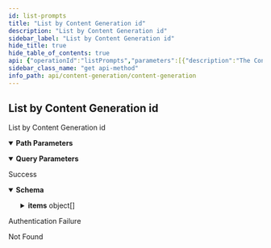 ```yaml
---
id: list-prompts
title: "List by Content Generation id"
description: "List by Content Generation id"
sidebar_label: "List by Content Generation id"
hide_title: true
hide_table_of_contents: true
api: {"operationId":"listPrompts","parameters":[{"description":"The Content Generation id.","in":"path","name":"parentId","required":true,"schema":{"type":"integer","format":"int64"}},{"description":"An value or empty to start from the first page.","in":"query","name":"cursor","required":false,"schema":{"type":"string"}},{"description":"The maximum number of results.","in":"query","name":"limit","required":false,"schema":{"type":"integer","format":"int32","default":10}}],"responses":{"200":{"content":{"application/json":{"schema":{"type":"object","description":"A page object with links to move to other pages and the list of objects.","properties":{"first":{"type":"string","description":"The link to the first page."},"items":{"type":"array","description":"An array of objects.","items":{"type":"object","properties":{"completion":{"type":"string"},"content_generation_id":{"type":"integer","format":"int64"},"created_at":{"type":"string","format":"date-time"},"id":{"type":"integer","format":"int64"},"modified_at":{"type":"string","format":"date-time"},"prompt":{"type":"string"}},"required":["content_generation_id","prompt"]}},"last":{"type":"string","description":"The link to the last page."},"next":{"type":"string","description":"The link to the next page or `null` if there's no page."},"prev":{"type":"string","description":"The link to the previous page or `null` if there's no page."},"self":{"type":"string","description":"The link to the current page."}}}}},"description":"Success"},"401":{"description":"Authentication Failure"},"404":{"description":"Not Found"}},"security":[{"security_oauth2":[]}],"tags":["Prompts"],"description":"List by Content Generation id","method":"get","path":"/content-generations/{parentId}/prompts","servers":[{"url":"https://api.wordlift.io"}],"securitySchemes":{"security_oauth2":{"flows":{"authorizationCode":{"authorizationUrl":"https://s.wordlift.io/oauth/authorize/","scopes":{"basic":"basic scope"},"tokenUrl":"https://s.wordlift.io/oauth/token/"}},"type":"oauth2"}},"info":{"contact":{"email":"hello@wordlift.io","name":"WordLift","url":"https://wordlift.io"},"description":"Generate completions based on customized linguistic models.","license":{"name":"(c) copyright 2022-present WordLift","url":"https://wordlift.io"},"termsOfService":"https://wordlift.io/terms-of-service/","title":"Content Generation","version":"1.0"},"postman":{"name":"List by Content Generation id","description":{"type":"text/plain"},"url":{"path":["content-generations",":parentId","prompts"],"host":["{{baseUrl}}"],"query":[{"disabled":false,"description":{"content":"An value or empty to start from the first page.","type":"text/plain"},"key":"cursor","value":""},{"disabled":false,"description":{"content":"The maximum number of results.","type":"text/plain"},"key":"limit","value":""}],"variable":[{"disabled":false,"description":{"content":"(Required) The Content Generation id.","type":"text/plain"},"type":"any","value":"","key":"parentId"}]},"header":[{"key":"Accept","value":"application/json"}],"method":"GET","auth":{"type":"oauth2","oauth2":[]}}}
sidebar_class_name: "get api-method"
info_path: api/content-generation/content-generation
---
```



## List by Content Generation id



List by Content Generation id

<details style={{"marginBottom":"1rem"}} data-collapsed={false} open={true}><summary style={{}}><strong>Path Parameters</strong></summary><div><ul><ParamsItem className={"paramsItem"} param={{"description":"The Content Generation id.","in":"path","name":"parentId","required":true,"schema":{"type":"integer","format":"int64"}}}></ParamsItem></ul></div></details><details style={{"marginBottom":"1rem"}} data-collapsed={false} open={true}><summary style={{}}><strong>Query Parameters</strong></summary><div><ul><ParamsItem className={"paramsItem"} param={{"description":"An value or empty to start from the first page.","in":"query","name":"cursor","required":false,"schema":{"type":"string"}}}></ParamsItem><ParamsItem className={"paramsItem"} param={{"description":"The maximum number of results.","in":"query","name":"limit","required":false,"schema":{"type":"integer","format":"int32","default":10}}}></ParamsItem></ul></div></details><div><ApiTabs><TabItem label={"200"} value={"200"}><div>

Success

</div><div><MimeTabs schemaType={"response"}><TabItem label={"application/json"} value={"application/json"}><SchemaTabs><TabItem label={"Schema"} value={"Schema"}><details style={{}} data-collapsed={false} open={true}><summary style={{"textAlign":"left"}}><strong>Schema</strong></summary><div style={{"textAlign":"left","marginLeft":"1rem"}}></div><ul style={{"marginLeft":"1rem"}}><SchemaItem collapsible={false} name={"first"} required={false} schemaDescription={"The link to the first page."} schemaName={"string"} qualifierMessage={undefined} defaultValue={undefined}></SchemaItem><SchemaItem collapsible={true} className={"schemaItem"}><details style={{}}><summary style={{}}><strong>items</strong><span style={{"opacity":"0.6"}}> object[]</span></summary><div style={{"marginLeft":"1rem"}}><div style={{"marginTop":".5rem","marginBottom":".5rem"}}>

An array of objects.

</div><SchemaItem collapsible={false} name={"completion"} required={false} schemaDescription={undefined} schemaName={"string"} qualifierMessage={undefined} defaultValue={undefined}></SchemaItem><SchemaItem collapsible={false} name={"content_generation_id"} required={false} schemaDescription={undefined} schemaName={"int64"} qualifierMessage={undefined} defaultValue={undefined}></SchemaItem><SchemaItem collapsible={false} name={"created_at"} required={false} schemaDescription={undefined} schemaName={"date-time"} qualifierMessage={undefined} defaultValue={undefined}></SchemaItem><SchemaItem collapsible={false} name={"id"} required={false} schemaDescription={undefined} schemaName={"int64"} qualifierMessage={undefined} defaultValue={undefined}></SchemaItem><SchemaItem collapsible={false} name={"modified_at"} required={false} schemaDescription={undefined} schemaName={"date-time"} qualifierMessage={undefined} defaultValue={undefined}></SchemaItem><SchemaItem collapsible={false} name={"prompt"} required={false} schemaDescription={undefined} schemaName={"string"} qualifierMessage={undefined} defaultValue={undefined}></SchemaItem></div></details></SchemaItem><SchemaItem collapsible={false} name={"last"} required={false} schemaDescription={"The link to the last page."} schemaName={"string"} qualifierMessage={undefined} defaultValue={undefined}></SchemaItem><SchemaItem collapsible={false} name={"next"} required={false} schemaDescription={"The link to the next page or `null` if there's no page."} schemaName={"string"} qualifierMessage={undefined} defaultValue={undefined}></SchemaItem><SchemaItem collapsible={false} name={"prev"} required={false} schemaDescription={"The link to the previous page or `null` if there's no page."} schemaName={"string"} qualifierMessage={undefined} defaultValue={undefined}></SchemaItem><SchemaItem collapsible={false} name={"self"} required={false} schemaDescription={"The link to the current page."} schemaName={"string"} qualifierMessage={undefined} defaultValue={undefined}></SchemaItem></ul></details></TabItem><TabItem label={"Example (from schema)"} value={"Example (from schema)"}><ResponseSamples responseExample={"{\n  \"first\": \"string\",\n  \"items\": [\n    {\n      \"completion\": \"string\",\n      \"content_generation_id\": 0,\n      \"created_at\": \"2023-01-15\",\n      \"id\": 0,\n      \"modified_at\": \"2023-01-15\",\n      \"prompt\": \"string\"\n    }\n  ],\n  \"last\": \"string\",\n  \"next\": \"string\",\n  \"prev\": \"string\",\n  \"self\": \"string\"\n}"} language={"json"}></ResponseSamples></TabItem></SchemaTabs></TabItem></MimeTabs></div></TabItem><TabItem label={"401"} value={"401"}><div>

Authentication Failure

</div><div></div></TabItem><TabItem label={"404"} value={"404"}><div>

Not Found

</div><div></div></TabItem></ApiTabs></div>
      